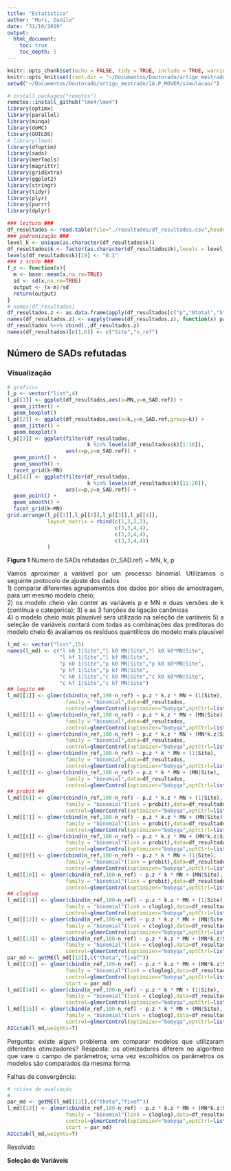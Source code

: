 ```yaml
---
title: "Estatistica"
author: "Mori, Danilo"
date: "31/10/2019"
output: 
  html_document:
    toc: true
    toc_depth: 5
---
```


<style>
body {
text-align: justify}
</style>

```r
knitr::opts_chunk$set(echo = FALSE, tidy = TRUE, include = TRUE, warning = FALSE,cache = TRUE,message=FALSE)
knitr::opts_knit$set(root.dir = "~/Documentos/Doutorado/artigo_mestrado/1A.P_MOVER/simulacao/")
setwd("~/Documentos/Doutorado/artigo_mestrado/1A.P_MOVER/simulacao/")
```

```r
# install.packages("remotes")
remotes::install_github("lme4/lme4")
library(optimx)
library(parallel)
library(minqa)
library(doMC)
library(GUILDS)
# library(lme4)
library(dfoptim)
library(sads)
library(merTools)
library(magrittr)
library(gridExtra)
library(ggplot2)
library(stringr)
library(tidyr)
library(plyr)
library(purrr)
library(dplyr)
```

```r
### leitura ###
df_resultados <- read.table(file="./resultados/df_resultados.csv",header = TRUE,sep = ";",dec = ".",as.is=FALSE)
### padronização ###
level_k <- unique(as.character(df_resultados$k))
df_resultados$k <- factor(as.character(df_resultados$k),levels = level_k)
levels(df_resultados$k)[19] <- "0.1"
### z score ### 
f_z <- function(x){
  m <- base::mean(x,na.rm=TRUE)
  sd <- sd(x,na.rm=TRUE)
  output <- (x-m)/sd
  return(output)
} 
# names(df_resultados)
df_resultados.z <- as.data.frame(apply(df_resultados[c("p","Ntotal","Stotal","k.0")],2,f_z))
names(df_resultados.z) <- sapply(names(df_resultados.z), function(x) paste(gsub(".0","",x),".z",sep=""))
df_resultados %<>% cbind(.,df_resultados.z)
names(df_resultados)[c(1,6)] <- c("Site","n_ref")
```


## Número de SADs refutadas

### Visualização

```r
# graficos
l_p <- vector("list",4)
l_p[[1]] <- ggplot(df_resultados,aes(x=MN,y=n_SAD.ref)) +
  geom_jitter() +
  geom_boxplot()
l_p[[2]] <- ggplot(df_resultados,aes(x=k,y=n_SAD.ref,group=k)) +
  geom_jitter() +
  geom_boxplot()
l_p[[3]] <- ggplot(filter(df_resultados,
                          k %in% levels(df_resultados$k)[1:10]),
                   aes(x=p,y=n_SAD.ref)) +
  geom_point() + 
  geom_smooth() + 
  facet_grid(k~MN)
l_p[[4]] <- ggplot(filter(df_resultados,
                          k %in% levels(df_resultados$k)[11:20]),
                   aes(x=p,y=n_SAD.ref)) +
  geom_point() + 
  geom_smooth() + 
  facet_grid(k~MN)
grid.arrange(l_p[[1]],l_p[[2]],l_p[[3]],l_p[[4]],
             layout_matrix = rbind(c(1,2,2,2),
                                   c(3,3,4,4),
                                   c(3,3,4,4),
                                   c(3,3,4,4))
             )

```

__Figura 1__ Número de SADs refutadas (n_SAD.ref) ~ MN, k, p

Vamos aproximar a variável por um processo binomial. Utilizamos o seguinte protocolo de ajuste dos dados  
1) comparar diferentes agrupamentos dos dados por sítios de amostragem, para um mesmo modelo cheio;  
2) os modelo cheio vão conter as variáveis p e MN e duas versões de k (continua e categorica);
3) e as 3 funções de ligação canônicas  
4) o modelo cheio mais plausível sera utilizado na seleção de variáveis
5) a seleção de variáveis contará com todas as combinações das preditoras do modelo cheio
6) avaliamos os resíduos quantílicos do modelo mais plausível


```r
l_md <- vector("list",15)
names(l_md) <- c("l k0 1|Site","l k0 MN|Site","l k0 k0*MN|Site",
                 "l kf 1|Site","l kf MN|Site",
                 "p k0 1|Site","p k0 MN|Site","p k0 k0*MN|Site",
                 "p kf 1|Site","p kf MN|Site",
                 "c k0 1|Site","c k0 MN|Site","c k0 k0*MN|Site",
                 "c kf 1|Site","c kf MN|Site")
## logito ##
l_md[[1]] <- glmer(cbind(n_ref,100-n_ref) ~ p.z * k.z * MN + (1|Site), 
                   family = "binomial",data=df_resultados,
                   control=glmerControl(optimizer="bobyqa",optCtrl=list(maxfun=100000)))
l_md[[2]] <- glmer(cbind(n_ref,100-n_ref) ~ p.z * k.z * MN + (MN|Site), 
                   family = "binomial",data=df_resultados,
                   control=glmerControl(optimizer="bobyqa",optCtrl=list(maxfun=100000)))
l_md[[3]] <- glmer(cbind(n_ref,100-n_ref) ~ p.z * k.z * MN + (MN*k.z|Site),
                   family = "binomial",data=df_resultados,
                   control=glmerControl(optimizer="bobyqa",optCtrl=list(maxfun=100000)))
l_md[[4]] <- glmer(cbind(n_ref,100-n_ref) ~ p.z * k * MN + (1|Site),
                   family = "binomial",data=df_resultados,
                   control=glmerControl(optimizer="bobyqa",optCtrl=list(maxfun=100000)))
l_md[[5]] <- glmer(cbind(n_ref,100-n_ref) ~ p.z * k * MN + (MN|Site),
                   family = "binomial",data=df_resultados,
                   control=glmerControl(optimizer="bobyqa",optCtrl=list(maxfun=100000)))
## probit ##
l_md[[6]] <- glmer(cbind(n_ref,100-n_ref) ~ p.z * k.z * MN + (1|Site), 
                   family = "binomial"(link = probit),data=df_resultados,
                   control=glmerControl(optimizer="bobyqa",optCtrl=list(maxfun=100000)))
l_md[[7]] <- glmer(cbind(n_ref,100-n_ref) ~ p.z * k.z * MN + (MN|Site), 
                   family = "binomial"(link = probit),data=df_resultados,
                   control=glmerControl(optimizer="bobyqa",optCtrl=list(maxfun=100000)))
l_md[[8]] <- glmer(cbind(n_ref,100-n_ref) ~ p.z * k.z * MN + (MN*k.z|Site),
                   family = "binomial"(link = probit),data=df_resultados,
                   control=glmerControl(optimizer="bobyqa",optCtrl=list(maxfun=100000)))
l_md[[9]] <- glmer(cbind(n_ref,100-n_ref) ~ p.z * k * MN + (1|Site),
                   family = "binomial"(link = probit),data=df_resultados,
                   control=glmerControl(optimizer="bobyqa",optCtrl=list(maxfun=100000)))
l_md[[10]] <- glmer(cbind(n_ref,100-n_ref) ~ p.z * k * MN + (MN|Site),
                   family = "binomial"(link = probit),data=df_resultados,
                   control=glmerControl(optimizer="bobyqa",optCtrl=list(maxfun=100000)))
## cloglog
l_md[[11]] <- glmer(cbind(n_ref,100-n_ref) ~ p.z * k.z * MN + (1|Site), 
                   family = "binomial"(link = cloglog),data=df_resultados,
                   control=glmerControl(optimizer="bobyqa",optCtrl=list(maxfun=100000)))
l_md[[12]] <- glmer(cbind(n_ref,100-n_ref) ~ p.z * k.z * MN + (MN|Site), 
                   family = "binomial"(link = cloglog),data=df_resultados,
                   control=glmerControl(optimizer="bobyqa",optCtrl=list(maxfun=100000)))
l_md[[13]] <- glmer(cbind(n_ref,100-n_ref) ~ p.z * k.z * MN + (MN*k.z|Site),
                   family = "binomial"(link = cloglog),data=df_resultados,
                   control=glmerControl(optimizer="bobyqa",optCtrl=list(maxfun=2e7)))
par_md <- getME(l_md[[13]],c("theta","fixef"))
l_md[[13]] <- glmer(cbind(n_ref,100-n_ref) ~ p.z * k.z * MN + (MN*k.z|Site),
                   family = "binomial"(link = cloglog),data=df_resultados,
                   control=glmerControl(optimizer="bobyqa",optCtrl=list(maxfun=2e7)),
                   start = par_md)
l_md[[14]] <- glmer(cbind(n_ref,100-n_ref) ~ p.z * k * MN + (1|Site),
                   family = "binomial"(link = cloglog),data=df_resultados,
                   control=glmerControl(optimizer="bobyqa",optCtrl=list(maxfun=100000)))
l_md[[15]] <- glmer(cbind(n_ref,100-n_ref) ~ p.z * k * MN + (MN|Site),
                   family = "binomial"(link = cloglog),data=df_resultados,
                   control=glmerControl(optimizer="bobyqa",optCtrl=list(maxfun=100000)))
AICctab(l_md,weights=T)
```

Pergunta: existe algum problema em comparar modelos que utilizaram diferentes otimizadores?
Resposta: os otimizadores diferem no algoritmo que vare o campo de parâmetros; uma vez escolhidos os parâmetros os modelos são comparados da mesma forma

Falhas de convergência:

```r
# rotina de avaliação
# 
par_md <- getME(l_md[[13]],c("theta","fixef"))
l_md[[13]] <- glmer(cbind(n_ref,100-n_ref) ~ p.z * k.z * MN + (MN*k.z|Site),
                   family = "binomial"(link = cloglog),data=df_resultados,
                   control=glmerControl(optimizer="bobyqa",optCtrl=list(maxfun=2e7)),
                   start = par_md)
AICctab(l_md,weights=T)
```

Resolvido

__Seleção de Variáveis__

```r

```

